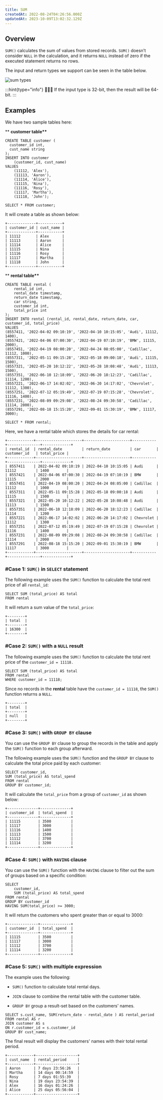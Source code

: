 ```yaml
---
title: SUM
createdAt: 2022-08-24T04:26:56.000Z
updatedAt: 2023-10-09T13:02:32.129Z
---
```


## Overview

`SUM()` calculates the sum of values from stored records. `SUM()` doesn’t consider `NULL` in the calculation, and it returns `NULL` instead of zero if the executed statement returns no rows.

The input and return types we support can be seen in the table below.

![sum types](../../../assets/sum.png)

:::hint{type="info"}
👨🏻‍💻 If the input type is 32-bit, then the result will be 64-bit.
:::

## Examples

We have two sample tables here:

\*\* **customer table\*\***

```pgsql
CREATE TABLE customer (
  customer_id int,
  cust_name string
);
INSERT INTO customer
    (customer_id, cust_name)
VALUES
    (11112, 'Alex'),
    (11113, 'Aaron'),
    (11114, 'Alice'),
    (11115, 'Nina'),
    (11116, 'Rosy'),
    (11117, 'Martha'),
    (11118, 'John');
```

```pgsql
SELECT * FROM customer;
```

It will create a table as shown below:

```pgsql
+-------------+-----------+
| customer_id | cust_name |
+-------------+-----------+
| 11112       | Alex      |
| 11113       | Aaron     |
| 11114       | Alice     |
| 11115       | Nina      |
| 11116       | Rosy      |
| 11117       | Martha    |
| 11118       | John      |
+-------------+-----------+
```

\*\* **rental table\*\***

```pgsql
CREATE TABLE rental (
    rental_id int,
    rental_date timestamp,
    return_date timestamp,
    car string,
    customer_id int,
    total_price int
);
INSERT INTO rental (rental_id, rental_date, return_date, car, customer_id, total_price)
VALUES
(8557411, '2022-04-02 09:10:19', '2022-04-10 10:15:05', 'Audi', 11112, 1400),
(8557421, '2022-04-06 07:00:30', '2022-04-19 07:10:19', 'BMW', 11115, 2000),
(8557451, '2022-04-19 08:00:20', '2022-04-24 08:05:00', 'Cadillac', 11112, 1000),
(8557311, '2022-05-11 09:15:28', '2022-05-18 09:00:18', 'Audi', 11115, 1500),
(8557321, '2022-05-20 10:12:22', '2022-05-28 10:08:48', 'Audi', 11113, 1500),
(8557351, '2022-06-10 12:18:09', '2022-06-20 18:12:23', 'Cadillac', 11114, 1200),
(8557221, '2022-06-17 14:02:02', '2022-06-20 14:17:02', 'Chevrolet', 11112, 1300),
(8557251, '2022-07-12 05:19:49', '2022-07-19 07:15:28', 'Chevrolet', 11116, 1400),
(8557231, '2022-08-09 09:29:08', '2022-08-24 09:30:58', 'Cadillac', 11114, 2000),
(8557291, '2022-08-18 15:15:20', '2022-09-01 15:30:19', 'BMW', 11117, 3000);
```

```pgsql
SELECT * FROM rental;
```

Here, we have a rental table which stores the details for car rental:

```pgsql
+------------+---------------------+---------------------+-----------+---------------+-------------+
| rental_id  | rental_date         | return_date         | car       | customer_id   | total_price |
+------------+---------------------+---------------------+-----------+---------------+-------------+
| 8557411    | 2022-04-02 09:10:19 | 2022-04-10 10:15:05 | Audi      | 11112         | 1400        |
| 8557421    | 2022-04-06 07:00:30 | 2022-04-19 07:10:19 | BMW       | 11115         | 2000        |
| 8557451    | 2022-04-19 08:00:20 | 2022-04-24 08:05:00 | Cadillac  | 11112         | 1000        |
| 8557311    | 2022-05-11 09:15:28 | 2022-05-18 09:00:18 | Audi      | 11115         | 1500        |
| 8557321    | 2022-05-20 10:12:22 | 2022-05-28 10:08:48 | Audi      | 11113         | 1500        |
| 8557351    | 2022-06-10 12:18:09 | 2022-06-20 18:12:23 | Cadillac  | 11114         | 1200        |
| 8557221    | 2022-06-17 14:02:02 | 2022-06-20 14:17:02 | Chevrolet | 11112         | 1300        |
| 8557251    | 2022-07-12 05:19:49 | 2022-07-19 07:15:28 | Chevrolet | 11116         | 1400        |
| 8557231    | 2022-08-09 09:29:08 | 2022-08-24 09:30:58 | Cadillac  | 11114         | 2000        |
| 8557291    | 2022-08-18 15:15:20 | 2022-09-01 15:30:19 | BMW       | 11117         | 3000        |
+------------+---------------------+---------------------+-----------+---------------+-------------+
```

### #Case 1: `SUM()` in `SELECT` statement

The following example uses the `SUM()` function to calculate the total rent price of all `rental_id`:

```pgsql
SELECT SUM (total_price) AS total
FROM rental
```

It will return a sum value of the `total_price`:

```pgsql
+--------+
| total  |
+--------+
| 16300  |
+--------+
```

### #Case 2: `SUM()` with a `NULL` result

The following example uses the `SUM()` function to calculate the total rent price of the `customer_id = 11118.`

```pgsql
SELECT SUM (total_price) AS total
FROM rental
WHERE customer_id = 11118;
```

Since no records in the **rental** table have the `customer_id = 11118`, the `SUM()` function returns a `NULL`.

```pgsql
+--------+
| total  |
+--------+
| null   |
+--------+
```

### #Case 3: `SUM()` with `GROUP BY` clause

You can use the `GROUP BY` clause to group the records in the table and apply the `SUM()` function to each group afterward.

The following example uses the `SUM()` function and the `GROUP BY` clause to calculate the total price paid by each customer:

```pgsql
SELECT customer_id,
SUM (total_price) AS total_spend
FROM rental
GROUP BY customer_id;
```

It will calculate the `total_price` from a group of `customer_id` as shown below:

```pgsql
+--------------+--------------+
| customer_id  | total_spend  |
+--------------+--------------+
| 11115        | 3500         |
| 11117        | 3000         |
| 11116        | 1400         |
| 11113        | 1500         |
| 11112        | 3700         |
| 11114        | 3200         |
+--------------+--------------+
```

### #Case 4: `SUM()` with `HAVING` clause

You can use the `SUM()` function with the `HAVING` clause to filter out the sum of groups based on a specific condition:

```pgsql
SELECT
    customer_id,
    SUM (total_price) AS total_spend
FROM rental
GROUP BY customer_id
HAVING SUM(total_price) >= 3000;
```

It will return the customers who spent greater than or equal to 3000:

```pgsql
+--------------+--------------+
| customer_id  | total_spend  |
+--------------+--------------+
| 11115        | 3500         |
| 11117        | 3000         |
| 11112        | 3700         |
| 11114        | 3200         |
+--------------+--------------+
```

### #Case 5: `SUM()` with multiple expression

The example uses the following:

- `SUM()` function to calculate total rental days.

- `JOIN` clause to combine the rental table with the customer table.

- `GROUP BY` group a result-set based on the customers' names.

```pgsql
SELECT s.cust_name, SUM(return_date - rental_date ) AS rental_period
FROM rental AS r
JOIN customer AS s
ON r.customer_id = s.customer_id
GROUP BY cust_name;
```

The final result will display the customers' names with their total rental period.

```pgsql
+------------+-------------------+
| cust_name  | rental_period     |
+------------+-------------------+
| Aaron      | 7 days 23:56:26   |
| Martha     | 14 days 00:14:59  |
| Rosy       | 7 days 01:55:39   |
| Nina       | 19 days 23:54:39  |
| Alex       | 16 days 01:24:26  |
| Alice      | 25 days 05:56:04  |
+------------+-------------------+
```
